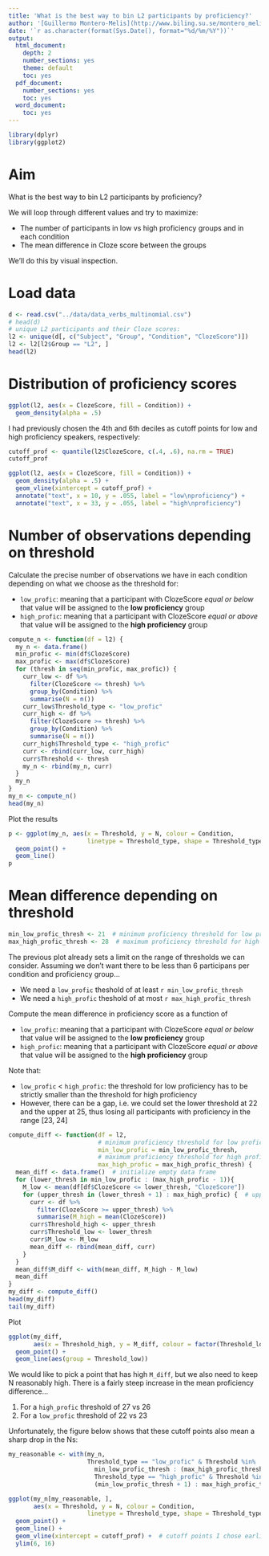 ```yaml
---
title: 'What is the best way to bin L2 participants by proficiency?'
author: '[Guillermo Montero-Melis](http://www.biling.su.se/montero_melis_guillermo)'
date: '`r as.character(format(Sys.Date(), format="%d/%m/%Y"))`'
output:
  html_document:
    depth: 2
    number_sections: yes
    theme: default
    toc: yes
  pdf_document:
    number_sections: yes
    toc: yes
  word_document:
    toc: yes
---
```


```r
library(dplyr)
library(ggplot2)
```


Aim
===

What is the best way to bin L2 participants by proficiency?

 We will loop through different values and try to maximize:
 
- The number of participants in low vs high proficiency groups and in each condition
- The mean difference in Cloze score between the groups

We'll do this by visual inspection.


Load data
=========

```r
d <- read.csv("../data/data_verbs_multinomial.csv")
# head(d)
# unique L2 participants and their Cloze scores:
l2 <- unique(d[, c("Subject", "Group", "Condition", "ClozeScore")])
l2 <- l2[l2$Group == "L2", ]
head(l2)
```


Distribution of proficiency scores
===================================


```r
ggplot(l2, aes(x = ClozeScore, fill = Condition)) +
  geom_density(alpha = .5) 
```

I had previously chosen the 4th and 6th deciles as cutoff points for low and
high proficiency speakers, respectively:

```r
cutoff_prof <- quantile(l2$ClozeScore, c(.4, .6), na.rm = TRUE)
cutoff_prof
```


```r
ggplot(l2, aes(x = ClozeScore, fill = Condition)) +
  geom_density(alpha = .5) +
  geom_vline(xintercept = cutoff_prof) +
  annotate("text", x = 10, y = .055, label = "low\nproficiency") +
  annotate("text", x = 33, y = .055, label = "high\nproficiency")
```



Number of observations depending on threshold
=============================================

Calculate the precise number of observations we have in each condition
depending on what we choose as the threshold for:

- `low_profic`: meaning that a participant with ClozeScore *equal or below* that
value will be assigned to the **low proficiency** group
- `high_profic`: meaning that a participant with ClozeScore *equal or above* that
value will be assigned to the **high proficiency** group


```r
compute_n <- function(df = l2) {
  my_n <- data.frame()
  min_profic <- min(df$ClozeScore)
  max_profic <- max(df$ClozeScore)
  for (thresh in seq(min_profic, max_profic)) {
    curr_low <- df %>% 
      filter(ClozeScore <= thresh) %>%
      group_by(Condition) %>%
      summarise(N = n())
    curr_low$Threshold_type <- "low_profic"
    curr_high <- df %>% 
      filter(ClozeScore >= thresh) %>%
      group_by(Condition) %>%
      summarise(N = n())
    curr_high$Threshold_type <- "high_profic"
    curr <- rbind(curr_low, curr_high)
    curr$Threshold <- thresh
    my_n <- rbind(my_n, curr)
  }
  my_n
}
my_n <- compute_n()
head(my_n)
```


Plot the results

```r
p <- ggplot(my_n, aes(x = Threshold, y = N, colour = Condition,
                      linetype = Threshold_type, shape = Threshold_type)) +
  geom_point() +
  geom_line()
p
```


Mean difference depending on threshold
======================================

```r
min_low_profic_thresh <- 21  # minimum proficiency threshold for low profic speakers
max_high_profic_thresh <- 28  # maximum proficiency threshold for high profic speakers
```


The previous plot already sets a limit on the range of thresholds we can consider.
Assuming we don't want there to be less than 6 participans per condition and
proficiency group...

- We need a `low_profic` theshold of at least `r min_low_profic_thresh`
- We need a `high_profic` theshold of at most `r max_high_profic_thresh`

Compute the mean difference in proficiency score as a function of

- `low_profic`: meaning that a participant with ClozeScore *equal or below* that
value will be assigned to the **low proficiency** group
- `high_profic`: meaning that a participant with ClozeScore *equal or above* that
value will be assigned to the **high proficiency** group

Note that:

- `low_profic` $<$ `high_profic`: the threshold for low proficiency has to be
strictly smaller than the threshold for high proficiency
- However, there can be a gap, i.e. we could set the lower threshold at 22 and
the upper at 25, thus losing all participants with proficiency in the range [23, 24]

```r
compute_diff <- function(df = l2,
                         # minimum proficiency threshold for low profic speakers
                         min_low_profic = min_low_profic_thresh,
                         # maximum proficiency threshold for high profic speakers
                         max_high_profic = max_high_profic_thresh) {
  mean_diff <- data.frame()  # initialize empty data frame
  for (lower_thresh in min_low_profic : (max_high_profic - 1)){
    M_low <- mean(df[df$ClozeScore <= lower_thresh, "ClozeScore"])
    for (upper_thresh in (lower_thresh + 1) : max_high_profic) {  # upper threshold strictly greater than lower
      curr <- df %>% 
        filter(ClozeScore >= upper_thresh) %>%
        summarise(M_high = mean(ClozeScore))
      curr$Threshold_high <- upper_thresh
      curr$Threshold_low <- lower_thresh
      curr$M_low <- M_low
      mean_diff <- rbind(mean_diff, curr)
    }
  }
  mean_diff$M_diff <- with(mean_diff, M_high - M_low)
  mean_diff
}
my_diff <- compute_diff()
head(my_diff)
tail(my_diff)
```


Plot

```r
ggplot(my_diff,
       aes(x = Threshold_high, y = M_diff, colour = factor(Threshold_low))) +
  geom_point() +
  geom_line(aes(group = Threshold_low))
```

We would like to pick a point that has high `M_diff`, but we also need to keep N
reasonably high. There is a fairly steep increase in the mean proficiency 
difference...

1) For a `high_profic` threshold of 27 vs 26
2) For a `low_profic` threshold of 22 vs 23

Unfortunately, the figure below shows that these cutoff points also mean
a sharp drop in the Ns:

```r
my_reasonable <- with(my_n, 
                      Threshold_type == "low_profic" & Threshold %in%
                        min_low_profic_thresh : (max_high_profic_thresh - 1) |
                        Threshold_type == "high_profic" & Threshold %in%
                        (min_low_profic_thresh + 1) : max_high_profic_thresh)
```


```r
ggplot(my_n[my_reasonable, ],
       aes(x = Threshold, y = N, colour = Condition,
                      linetype = Threshold_type, shape = Threshold_type)) +
  geom_point() +
  geom_line() +
  geom_vline(xintercept = cutoff_prof) +  # cutoff points I chose earlier
  ylim(6, 16)
```

